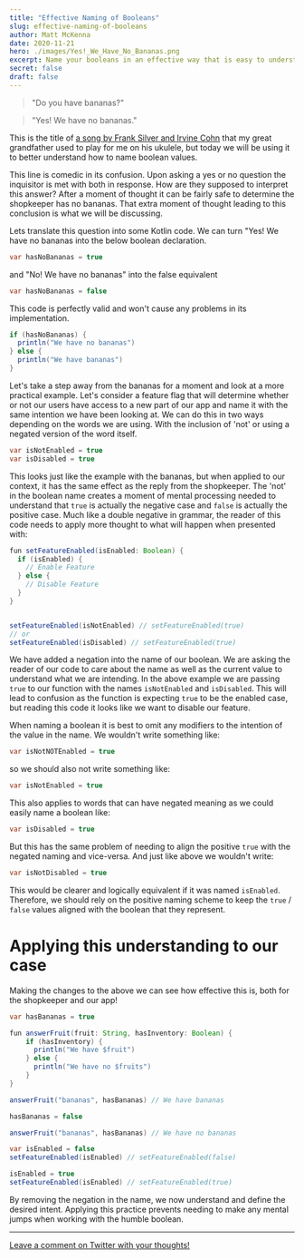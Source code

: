 ```yaml
---
title: "Effective Naming of Booleans"
slug: effective-naming-of-booleans
author: Matt McKenna
date: 2020-11-21
hero: ./images/Yes!_We_Have_No_Bananas.png
excerpt: Name your booleans in an effective way that is easy to understand and code review.
secret: false
draft: false
---
```


>"Do you have bananas?"

>"Yes! We have no bananas."

This is the title of [a song by Frank Silver and Irvine Cohn](https://en.wikipedia.org/wiki/Yes!_We_Have_No_Bananas) that my great grandfather used to play for me on his ukulele, but today we will be using it to better understand how to name boolean values.

This line is comedic in its confusion. Upon asking a yes or no question the inquisitor is met with both in response. How are they supposed to interpret this answer? After a moment of thought it can be fairly safe to determine the shopkeeper has no bananas. That extra moment of thought leading to this conclusion is what we will be discussing. 

Lets translate this question into some Kotlin code. We can turn "Yes! We have no bananas into the below boolean declaration.

```java
var hasNoBananas = true
```

and "No! We have no bananas" into the false equivalent

```java
var hasNoBananas = false
```

This code is perfectly valid and won't cause any problems in its implementation.  

```java
if (hasNoBananas) {
  println("We have no bananas")
} else {
  println("We have bananas")
}
```

Let's take a step away from the bananas for a moment and look at a more practical example. Let's consider a feature flag that will determine whether or not our users have access to a new part of our app and name it with the same intention we have been looking at. We can do this in two ways depending on the words we are using. With the inclusion of 'not' or using a negated version of the word itself.

```java
var isNotEnabled = true
var isDisabled = true
```

This looks just like the example with the bananas, but when applied to our context, it has the same effect as the reply from the shopkeeper. The 'not' in the boolean name creates a moment of mental processing needed to understand that `true` is actually the negative case and `false` is actually the positive case. Much like a double negative in grammar, the reader of this code needs to apply more thought to what will happen when presented with:

```java
fun setFeatureEnabled(isEnabled: Boolean) {
  if (isEnabled) {
    // Enable Feature
  } else {
    // Disable Feature
  }
}


setFeatureEnabled(isNotEnabled) // setFeatureEnabled(true)
// or
setFeatureEnabled(isDisabled) // setFeatureEnabled(true)
```

We have added a negation into the name of our boolean. We are asking the reader of our code to care about the name as well as the current value to understand what we are intending. In the above example we are passing `true` to our function with the names `isNotEnabled` and `isDisabled`. This will lead to confusion as the function is expecting `true` to be the enabled case, but reading this code it looks like we want to disable our feature.

When naming a boolean it is best to omit any modifiers to the intention of the value in the name. We wouldn't write something like:

```java
var isNotNOTEnabled = true
```
so we should also not write something like:

```java
var isNotEnabled = true
```

This also applies to words that can have negated meaning as we could easily name a boolean like:

```java
var isDisabled = true
```

But this has the same problem of needing to align the positive `true` with the negated naming and vice-versa. And just like above we wouldn't write:

```java
var isNotDisabled = true
```

This would be clearer and logically equivalent if it was named `isEnabled`. Therefore, we should rely on the positive naming scheme to keep the `true` / `false` values aligned with the boolean that they represent.

# Applying this understanding to our case

Making the changes to the above we can see how effective this is, both for the shopkeeper and our app!

```java
var hasBananas = true

fun answerFruit(fruit: String, hasInventory: Boolean) {
    if (hasInventory) {
      println("We have $fruit")
    } else {
      println("We have no $fruits")
    }
}

answerFruit("bananas", hasBananas) // We have bananas

hasBananas = false

answerFruit("bananas", hasBananas) // We have no bananas
```

```java
var isEnabled = false
setFeatureEnabled(isEnabled) // setFeatureEnabled(false)

isEnabled = true
setFeatureEnabled(isEnabled) // setFeatureEnabled(true)
```

By removing the negation in the name, we now understand and define the desired intent. Applying this practice prevents needing to make any mental jumps when working with the humble boolean.

---

[<u>Leave a comment on Twitter with your thoughts!</u>](https://twitter.com/intent/tweet?in_reply_to=1330688412899270656)